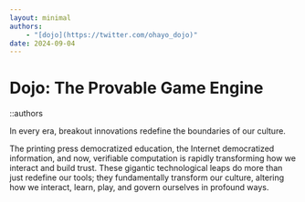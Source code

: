 ```yaml
---
layout: minimal
authors:
    - "[dojo](https://twitter.com/ohayo_dojo)"
date: 2024-09-04
---
```


# Dojo: The Provable Game Engine

::authors

In every era, breakout innovations redefine the boundaries of our culture.

The printing press democratized education, the Internet democratized information, and now, verifiable computation is rapidly transforming how we interact and build trust. These gigantic technological leaps do more than just redefine our tools; they fundamentally transform our culture, altering how we interact, learn, play, and govern ourselves in profound ways.
